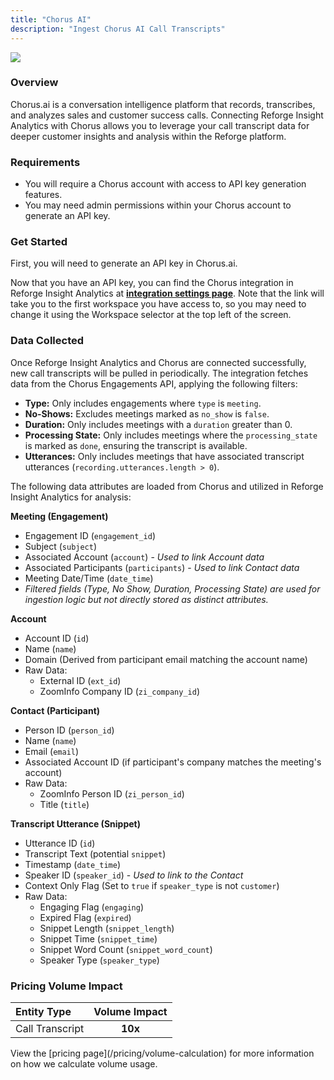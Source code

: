 ```yaml
---
title: "Chorus AI"
description: "Ingest Chorus AI Call Transcripts"
---
```


<Frame>
  <img
    src="/ChorusAI.png"
    style={{ width:"100%" }}
    />
</Frame>

### Overview

Chorus.ai is a conversation intelligence platform that records, transcribes, and analyzes sales and customer success calls. Connecting Reforge Insight Analytics with Chorus allows you to leverage your call transcript data for deeper customer insights and analysis within the Reforge platform.

### Requirements

- You will require a Chorus account with access to API key generation features.
- You may need admin permissions within your Chorus account to generate an API key.

### Get Started

First, you will need to generate an API key in Chorus.ai.

<Steps>
  <Step title="Log in to your Chorus account.">
    
  </Step>
  <Step title="Navigate to Settings via the Profile dropdown in the top right corner.">
    
  </Step>
  <Step title='Click "Generate API Token" and note the token value. You will need it for the next steps.'>
    
  </Step>
</Steps>

Now that you have an API key, you can find the Chorus integration in Reforge Insight Analytics at [**integration settings page**](https://insights.reforge.com/w/default/settings/integrations/chorus).
Note that the link will take you to the first workspace you have access to, so you may need to change it using the Workspace selector at the top left of the screen.

<Steps>
  <Step title='Go to "Settings" in Reforge Insight Analytics.'>
    
  </Step>
  <Step title='Click "Integrations" in the navigation menu.'>
    
  </Step>
  <Step title='Click "Chorus AI".'>
    
  </Step>
  <Step title="Paste the API Key that you generated in Chorus.ai. Note that we encrypt and store this key securely.">
    
  </Step>
  <Step title='Click "Save". The system will validate the API key.'>
    
  </Step>
  <Step title="Once confirmed, you will be returned to Reforge Insight Analytics, where you can toggle on call transcript ingestion.">
    
  </Step>
</Steps>

### Data Collected

Once Reforge Insight Analytics and Chorus are connected successfully, new call transcripts will be pulled in periodically. The integration fetches data from the Chorus Engagements API, applying the following filters:

- **Type:** Only includes engagements where `type` is `meeting`.
- **No-Shows:** Excludes meetings marked as `no_show` is `false`.
- **Duration:** Only includes meetings with a `duration` greater than 0.
- **Processing State:** Only includes meetings where the `processing_state` is marked as `done`, ensuring the transcript is available.
- **Utterances:** Only includes meetings that have associated transcript utterances (`recording.utterances.length > 0`).

The following data attributes are loaded from Chorus and utilized in Reforge Insight Analytics for analysis:

**Meeting (Engagement)**

- Engagement ID (`engagement_id`)
- Subject (`subject`)
- Associated Account (`account`) - _Used to link Account data_
- Associated Participants (`participants`) - _Used to link Contact data_
- Meeting Date/Time (`date_time`)
- _Filtered fields (Type, No Show, Duration, Processing State) are used for ingestion logic but not directly stored as distinct attributes._

**Account**

- Account ID (`id`)
- Name (`name`)
- Domain (Derived from participant email matching the account name)
- Raw Data:
  - External ID (`ext_id`)
  - ZoomInfo Company ID (`zi_company_id`)

**Contact (Participant)**

- Person ID (`person_id`)
- Name (`name`)
- Email (`email`)
- Associated Account ID (if participant's company matches the meeting's account)
- Raw Data:
  - ZoomInfo Person ID (`zi_person_id`)
  - Title (`title`)

**Transcript Utterance (Snippet)**

- Utterance ID (`id`)
- Transcript Text (potential `snippet`)
- Timestamp (`date_time`)
- Speaker ID (`speaker_id`) - _Used to link to the Contact_
- Context Only Flag (Set to `true` if `speaker_type` is not `customer`)
- Raw Data:
  - Engaging Flag (`engaging`)
  - Expired Flag (`expired`)
  - Snippet Length (`snippet_length`)
  - Snippet Time (`snippet_time`)
  - Snippet Word Count (`snippet_word_count`)
  - Speaker Type (`speaker_type`)

### Pricing Volume Impact

| Entity Type     | Volume Impact |
| :-------------- | :-----------: |
| Call Transcript | **10x**       |

<Info>
  View the [pricing page](/pricing/volume-calculation) for more information on how we calculate volume usage.
</Info>